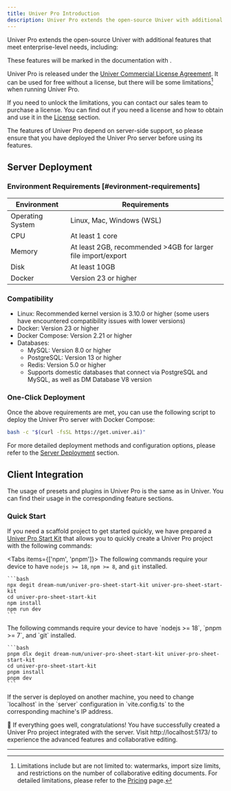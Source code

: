 ```yaml
---
title: Univer Pro Introduction
description: Univer Pro extends the open-source Univer with additional features that meet enterprise-level needs, including import/export, printing, and collaborative editing.
---
```



Univer Pro extends the open-source Univer with additional features that meet enterprise-level needs, including:

<Cards>
  <Card title="Import/Export" href="/en-US/guides/sheets/features/import-export" />
  <Card title="Printing" href="/en-US/guides/sheets/features/print" />
  <Card title="Collaborative Editing (including collaborative cursors and history)" href="/en-US/guides/sheets/features/collaboration" />
  <Card title="Edit History" href="/en-US/guides/sheets/features/edit-history" />
</Cards>

These features will be marked in the documentation with <IconWrapper className="inline-flex" type="pro" size="sm" icon={null} />.

Univer Pro is released under the [Univer Commercial License Agreement](https://univer.ai/license). It can be used for free without a license, but there will be some limitations[^1] when running Univer Pro.

If you need to unlock the limitations, you can contact our sales team to purchase a license. You can find out if you need a license and how to obtain and use it in the [License](/guides/pro/license) section.

<Callout type="warning">
  The features of Univer Pro depend on server-side support, so please ensure that you have deployed the Univer Pro server before using its features.
</Callout>

## Server Deployment

### Environment Requirements [#evironment-requirements]

| Environment | Requirements |
| ---- | ---- |
| Operating System | Linux, Mac, Windows (WSL) |
| CPU | At least 1 core |
| Memory | At least 2GB, recommended >4GB for larger file import/export |
| Disk | At least 10GB |
| Docker | Version 23 or higher |

### Compatibility

- Linux: Recommended kernel version is 3.10.0 or higher (some users have encountered compatibility issues with lower versions)
- Docker: Version 23 or higher
- Docker Compose: Version 2.21 or higher
- Databases:
  - MySQL: Version 8.0 or higher
  - PostgreSQL: Version 13 or higher
  - Redis: Version 5.0 or higher
  - Supports domestic databases that connect via PostgreSQL and MySQL, as well as DM Database V8 version

### One-Click Deployment

Once the above requirements are met, you can use the following script to deploy the Univer Pro server with Docker Compose:

```bash
bash -c "$(curl -fsSL https://get.univer.ai)"
```

For more detailed deployment methods and configuration options, please refer to the [Server Deployment](/guides/pro/server) section.

## Client Integration

The usage of presets and plugins in Univer Pro is the same as in Univer. You can find their usage in the corresponding feature sections.

### Quick Start

If you need a scaffold project to get started quickly, we have prepared a [Univer Pro Start Kit](https://github.com/dream-num/univer-pro-sheet-start-kit) that allows you to quickly create a Univer Pro project with the following commands:

<Tabs items={['npm', 'pnpm']}>
  <Tab>
    The following commands require your device to have `nodejs >= 18`, `npm >= 8`, and `git` installed.

    ```bash
    npx degit dream-num/univer-pro-sheet-start-kit univer-pro-sheet-start-kit
    cd univer-pro-sheet-start-kit
    npm install
    npm run dev
    ```
  </Tab>
  <Tab>
    The following commands require your device to have `nodejs >= 18`, `pnpm >= 7`, and `git` installed.

    ```bash
    pnpm dlx degit dream-num/univer-pro-sheet-start-kit univer-pro-sheet-start-kit
    cd univer-pro-sheet-start-kit
    pnpm install
    pnpm dev
    ```
  </Tab>
</Tabs>

<Callout>
  If the server is deployed on another machine, you need to change `localhost` in the `server` configuration in `vite.config.ts` to the corresponding machine's IP address.
</Callout>

🎉 If everything goes well, congratulations! You have successfully created a Univer Pro project integrated with the server. Visit http://localhost:5173/ to experience the advanced features and collaborative editing.

---

[^1]: Limitations include but are not limited to: watermarks, import size limits, and restrictions on the number of collaborative editing documents. For detailed limitations, please refer to the [Pricing](https://univer.ai/pricing) page.
